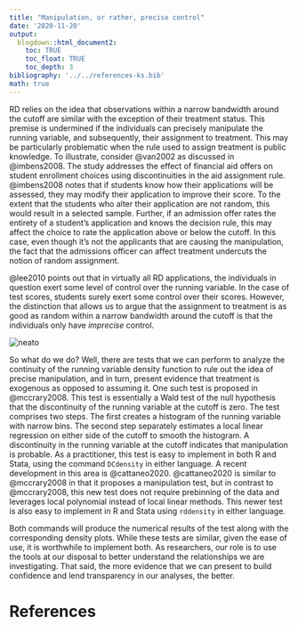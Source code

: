 ```yaml
---
title: "Manipulation, or rather, precise control"
date: '2020-11-20'
output: 
  blogdown::html_document2:
    toc: TRUE
    toc_float: TRUE
    toc_depth: 3
bibliography: '../../references-ks.bib'
math: true
---
```


RD relies on the idea that observations within a narrow bandwidth around the cutoff are similar with the exception of their treatment status. This premise is undermined if the individuals can precisely manipulate the running variable, and subsequently, their assignment to treatment. This may be particularly problematic when the rule used to assign treatment is public knowledge.  To illustrate, consider @van2002 as discussed in @imbens2008.  The study addresses the effect of financial aid offers on student enrollment choices using discontinuities in the aid assignment rule.  @imbens2008 notes that if students know how their applications will be assessed, they may modify their application to improve their score.  To the extent that the students who alter their application are not random, this would result in a selected sample.  Further, if an admission offer rates the entirety of a student's application and knows the decision rule, this may affect the choice to rate the application above or below the cutoff. In this case, even though it's not the applicants that are causing the manipulation, the fact that the admissions officer can affect treatment undercuts the notion of random assignment. 

@lee2010 points out that in virtually all RD applications, the individuals in question exert some level of control over the running variable.  In the case of test scores, students surely exert some control over their scores.  However, the distinction that allows us to argue that the assignment to treatment is as good as random within a narrow bandwidth around the cutoff is that the individuals only have *imprecise* control. 


<img src="https://media.giphy.com/media/2eTVRPLl4WgOrxY0kr/giphy.gif#center" alt="neato">

So what do we do? Well, there are tests that we can perform to analyze the continuity of the running variable density function to rule out the idea of precise manipulation, and in turn, present evidence that treatment is exogenous as opposed to assuming it. One such test is proposed in @mccrary2008.  This test is essentially a Wald test of the null hypothesis that the discontinuity of the running variable at the cutoff is zero.  The test comprises two steps. The first creates a histogram of the running variable with narrow bins. The second step separately estimates a local linear regression on either side of the cutoff to smooth the histogram.  A discontinuity in the running variable at the cutoff indicates that manipulation is probable. As a practitioner, this test is easy to implement in both R and Stata, using the command `DCdensity` in either language. A recent development in this area is @cattaneo2020.  @cattaneo2020 is similar to @mccrary2008 in that it proposes a manipulation test, but in contrast to @mccrary2008, this new test does not require prebinning of the data and leverages local polynomial instead of local linear methods.  This newer test is also easy to implement in R and Stata using `rddensity` in either language.


Both commands will produce the numerical results of the test along with the corresponding density plots.  While these tests are similar, given the ease of use, it is worthwhile to implement both.  As researchers, our role is to use the tools at our disposal to better understand the relationships we are investigating.  That said, the more evidence that we can present to build confidence and lend transparency in our analyses, the better. 


# References 